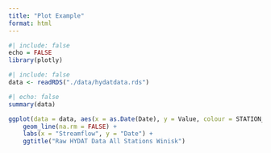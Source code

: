 ---
title: "Plot Example"
format: html
---

```{r}
#| include: false
echo = FALSE
library(plotly)

```

```{r}
#| include: false
data <- readRDS("./data/hydatdata.rds")
```

```{r}
#| echo: false
summary(data)
```

```{r}
ggplot(data = data, aes(x = as.Date(Date), y = Value, colour = STATION_NUMBER)) +
    geom_line(na.rm = FALSE) +
    labs(x = "Streamflow", y = "Date") +
    ggtitle("Raw HYDAT Data All Stations Winisk")
```
